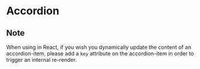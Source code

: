  
<Meta of={AccordionStories} />

# Accordion

<Canvas of={AccordionStories.Default} sourceState="shown" />

<Controls />


## Note
When using in React, if you wish you dynamically update the content of an accordion-item, please add a ``key`` attribute on the accordion-item in order to trigger an internal re-render.


```js

  ...

  <IfxAccordionItem initial-collapse={false} open={false} key={content} caption="Label" ref={accordionItemRef}>
    <div>{content}</div>
  </IfxAccordionItem>

...
  
  <IfxAccordionItem initial-collapse={false} open={false} key={content} caption="Label" ref={accordionItemRef}>
    {content}
  </IfxAccordionItem>
  

```
